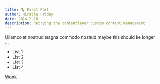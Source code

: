 ```yaml
---
title: My First Post
author: Miracle Friday
date: 2024-2-18
description: Retrying the contentlayer custom content management
---
```


Ullamco et nostrud magna commodo nostrud maybe this should be longer ...

- List 1
- LIst 2
- LIst 3
- LIst 4

[Wonk](https://wonk.com)
